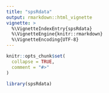 ```yaml
---
title: "spsRdata"
output: rmarkdown::html_vignette
vignette: >
  %\VignetteIndexEntry{spsRdata}
  %\VignetteEngine{knitr::rmarkdown}
  %\VignetteEncoding{UTF-8}
---
```


```r
knitr::opts_chunk$set(
  collapse = TRUE,
  comment = "#>"
)
```

```r
library(spsRdata)
```
